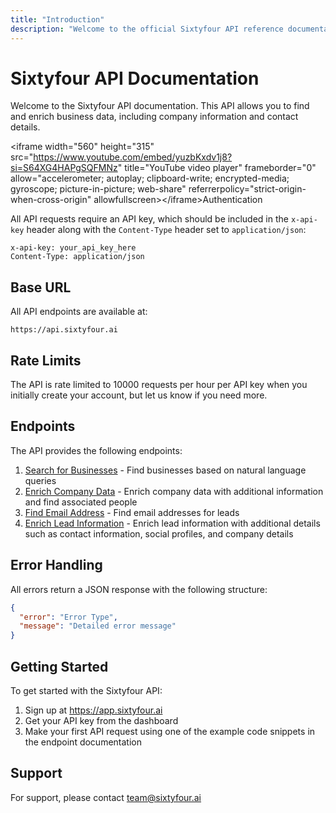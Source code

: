 ```yaml
---
title: "Introduction"
description: "Welcome to the official Sixtyfour API reference documentation."
---
```


# Sixtyfour API Documentation

Welcome to the Sixtyfour API documentation. This API allows you to find and enrich business data, including company information and contact details.

\<iframe width="560" height="315" src="https://www.youtube.com/embed/yuzbKxdv1j8?si=S64XG4HAPgSQFMNz" title="YouTube video player" frameborder="0" allow="accelerometer; autoplay; clipboard-write; encrypted-media; gyroscope; picture-in-picture; web-share" referrerpolicy="strict-origin-when-cross-origin" allowfullscreen\>\</iframe\>Authentication

All API requests require an API key, which should be included in the `x-api-key` header along with the `Content-Type` header set to `application/json`:

```http
x-api-key: your_api_key_here
Content-Type: application/json
```

## Base URL

All API endpoints are available at:

```
https://api.sixtyfour.ai
```

## Rate Limits

The API is rate limited to 10000 requests per hour per API key when you initially create your account, but let us know if you need more.

## Endpoints

The API provides the following endpoints:

1. [Search for Businesses](/api-reference/endpoint/search) - Find businesses based on natural language queries
2. [Enrich Company Data](/api-reference/endpoint/enrich-company) - Enrich company data with additional information and find associated people
3. [Find Email Address](/api-reference/endpoint/find-email) - Find email addresses for leads
4. [Enrich Lead Information](/api-reference/endpoint/enrich-lead) - Enrich lead information with additional details such as contact information, social profiles, and company details

## Error Handling

All errors return a JSON response with the following structure:

```json
{
  "error": "Error Type",
  "message": "Detailed error message"
}
```

## Getting Started

To get started with the Sixtyfour API:

1. Sign up at https://app.sixtyfour.ai
2. Get your API key from the dashboard
3. Make your first API request using one of the example code snippets in the endpoint documentation

## Support

For support, please contact [team@sixtyfour.ai](mailto:team@sixtyfour.ai)